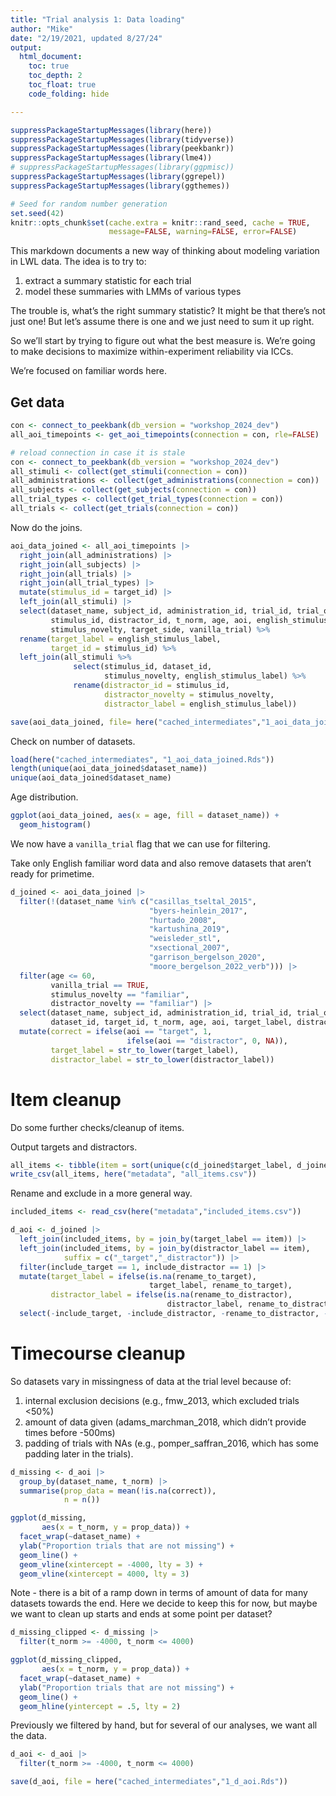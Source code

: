 ```yaml
---
title: "Trial analysis 1: Data loading"
author: "Mike"
date: "2/19/2021, updated 8/27/24"
output: 
  html_document:
    toc: true
    toc_depth: 2
    toc_float: true
    code_folding: hide

---
```


```r
suppressPackageStartupMessages(library(here))
suppressPackageStartupMessages(library(tidyverse))
suppressPackageStartupMessages(library(peekbankr))
suppressPackageStartupMessages(library(lme4))
# suppressPackageStartupMessages(library(ggpmisc))
suppressPackageStartupMessages(library(ggrepel))
suppressPackageStartupMessages(library(ggthemes))

# Seed for random number generation
set.seed(42)
knitr::opts_chunk$set(cache.extra = knitr::rand_seed, cache = TRUE, 
                      message=FALSE, warning=FALSE, error=FALSE)

```


This markdown documents a new way of thinking about modeling variation in LWL data. The idea is to try to:

1. extract a summary statistic for each trial
2. model these summaries with LMMs of various types

The trouble is, what's the right summary statistic? It might be that there's not just one! But let's assume there is one and we just need to sum it up right. 

So we'll start by trying to figure out what the best measure is. We're going to make decisions to maximize within-experiment reliability via ICCs.

We're focused on familiar words here. 

## Get data

```r
con <- connect_to_peekbank(db_version = "workshop_2024_dev")
all_aoi_timepoints <- get_aoi_timepoints(connection = con, rle=FALSE)

# reload connection in case it is stale
con <- connect_to_peekbank(db_version = "workshop_2024_dev")
all_stimuli <- collect(get_stimuli(connection = con))
all_administrations <- collect(get_administrations(connection = con))
all_subjects <- collect(get_subjects(connection = con))
all_trial_types <- collect(get_trial_types(connection = con))
all_trials <- collect(get_trials(connection = con))
```

Now do the joins. 

```r
aoi_data_joined <- all_aoi_timepoints |>
  right_join(all_administrations) |>
  right_join(all_subjects) |>
  right_join(all_trials) |>
  right_join(all_trial_types) |>
  mutate(stimulus_id = target_id) |>
  left_join(all_stimuli) |>
  select(dataset_name, subject_id, administration_id, trial_id, trial_order, dataset_id, 
         stimulus_id, distractor_id, t_norm, age, aoi, english_stimulus_label, 
         stimulus_novelty, target_side, vanilla_trial) %>%
  rename(target_label = english_stimulus_label, 
         target_id = stimulus_id) %>%
  left_join(all_stimuli %>%
              select(stimulus_id, dataset_id, 
                     stimulus_novelty, english_stimulus_label) %>%
              rename(distractor_id = stimulus_id, 
                     distractor_novelty = stimulus_novelty,
                     distractor_label = english_stimulus_label))

save(aoi_data_joined, file= here("cached_intermediates","1_aoi_data_joined.Rds"))
```

Check on number of datasets. 

```r
load(here("cached_intermediates", "1_aoi_data_joined.Rds"))
length(unique(aoi_data_joined$dataset_name))
unique(aoi_data_joined$dataset_name)
```

Age distribution. 

```r
ggplot(aoi_data_joined, aes(x = age, fill = dataset_name)) + 
  geom_histogram() 
```

We now have a `vanilla_trial` flag that we can use for filtering. 


Take only English familiar word data and also remove datasets that aren't ready for primetime.

```r
d_joined <- aoi_data_joined |>
  filter(!(dataset_name %in% c("casillas_tseltal_2015", 
                               "byers-heinlein_2017", 
                               "hurtado_2008", 
                               "kartushina_2019",
                               "weisleder_stl",
                               "xsectional_2007",
                               "garrison_bergelson_2020", 
                               "moore_bergelson_2022_verb"))) |>
  filter(age <= 60, 
         vanilla_trial == TRUE,
         stimulus_novelty == "familiar",
         distractor_novelty == "familiar") |> 
  select(dataset_name, subject_id, administration_id, trial_id, trial_order,
         dataset_id, target_id, t_norm, age, aoi, target_label, distractor_label, target_side) |>
  mutate(correct = ifelse(aoi == "target", 1, 
                          ifelse(aoi == "distractor", 0, NA)), 
         target_label = str_to_lower(target_label),
         distractor_label = str_to_lower(distractor_label))
```

# Item cleanup

Do some further checks/cleanup of items. 

Output targets and distractors. 

```r
all_items <- tibble(item = sort(unique(c(d_joined$target_label, d_joined$distractor_label))))
write_csv(all_items, here("metadata", "all_items.csv"))
```

Rename and exclude in a more general way. 

```r
included_items <- read_csv(here("metadata","included_items.csv"))

d_aoi <- d_joined |>
  left_join(included_items, by = join_by(target_label == item)) |>
  left_join(included_items, by = join_by(distractor_label == item), 
            suffix = c("_target","_distractor")) |>
  filter(include_target == 1, include_distractor == 1) |>
  mutate(target_label = ifelse(is.na(rename_to_target), 
                               target_label, rename_to_target), 
         distractor_label = ifelse(is.na(rename_to_distractor), 
                                   distractor_label, rename_to_distractor)) |>
  select(-include_target, -include_distractor, -rename_to_distractor, -rename_to_target)
```

# Timecourse cleanup

So datasets vary in missingness of data at the trial level because of:

1. internal exclusion decisions (e.g., fmw_2013, which excluded trials <50%)
2. amount of data given (adams_marchman_2018, which didn't provide times before -500ms)
3. padding of trials with NAs (e.g., pomper_saffran_2016, which has some padding later in the trials). 

```r
d_missing <- d_aoi |>
  group_by(dataset_name, t_norm) |>
  summarise(prop_data = mean(!is.na(correct)), 
            n = n()) 

ggplot(d_missing,
       aes(x = t_norm, y = prop_data)) + 
  facet_wrap(~dataset_name) + 
  ylab("Proportion trials that are not missing") + 
  geom_line() + 
  geom_vline(xintercept = -4000, lty = 3) + 
  geom_vline(xintercept = 4000, lty = 3)
```

Note - there is a bit of a ramp down in terms of amount of data for many datasets towards the end. Here we decide to keep this for now, but maybe we want to clean up starts and ends at some point per dataset? 


```r
d_missing_clipped <- d_missing |>
  filter(t_norm >= -4000, t_norm <= 4000)

ggplot(d_missing_clipped,
       aes(x = t_norm, y = prop_data)) + 
  facet_wrap(~dataset_name) + 
  ylab("Proportion trials that are not missing") + 
  geom_line() + 
  geom_hline(yintercept = .5, lty = 2)
```

Previously we filtered by hand, but for several of our analyses, we want all the data. 

```r
d_aoi <- d_aoi |>
  filter(t_norm >= -4000, t_norm <= 4000)

save(d_aoi, file = here("cached_intermediates","1_d_aoi.Rds"))
```

